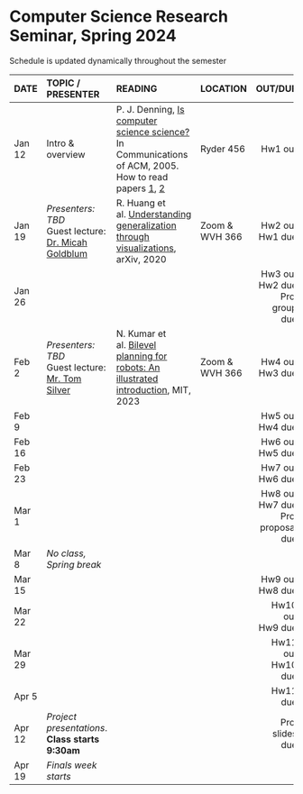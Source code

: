 <h1> Computer Science Research Seminar, Spring 2024 </h1>
Schedule is updated dynamically throughout the semester
</br>

<font size="3">

| DATE        | TOPIC / PRESENTER |READING           |LOCATION |      OUT/DUE |
| ------   |:------------------|:---------------------------------|:------| --------:| 
| Jan 12 | Intro & overview |  P. J. Denning, [Is computer science science?](http://denninginstitute.com/pjd/PUBS/CACMcols/cacmJul07.pdf) In Communications of ACM, 2005.</br>How to read papers [1](https://dl.acm.org/citation.cfm?id=1595493), [2](https://dl.acm.org/citation.cfm?id=1273458)        | Ryder 456 |  Hw1 out |
| Jan 19 |  *Presenters: TBD*</br>Guest lecture:</br>[Dr. Micah Goldblum](https://goldblum.github.io/) | R. Huang et al. [Understanding generalization through visualizations](https://arxiv.org/abs/1906.03291), arXiv, 2020 |  Zoom &</br>WVH 366|  Hw2 out </br> Hw1 due    |
| Jan 26  |    |      |   |  Hw3 out </br> Hw2 due</br>Proj group due   |
| Feb 2  | *Presenters: TBD*</br>Guest lecture:</br>[Mr. Tom Silver](https://web.mit.edu/tslvr/www/) | N. Kumar et al. [Bilevel planning for robots: An illustrated introduction](https://lis.csail.mit.edu/bilevel-planning-for-robots-an-illustrated-introduction/), MIT, 2023 |  Zoom &</br>WVH 366 |  Hw4 out</br>Hw3 due     |
| Feb 9  | | | |  Hw5 out</br>Hw4 due     |
| Feb 16 | | | |  Hw6 out</br>Hw5 due |
| Feb 23 | | | |  Hw7 out</br>Hw6 due   |
| Mar 1  | | | |  Hw8 out</br>Hw7 due</br>Proj proposal due     |
| Mar 8  | *No class, Spring break* |  |   |       |
| Mar 15 | | | |  Hw9 out</br>Hw8 due  |
| Mar 22 | | | |  Hw10 out</br>Hw9 due   |
| Mar 29 | | | |  Hw11 out</br>Hw10 due | 
| Apr 5  | | | |  Hw11 due | 
| Apr 12 |   *Project presentations*.</br> **Class starts 9:30am**  |    |            |  Proj slides due  |
| Apr 19 | *Finals week starts*  |            |  |  |
</font>






